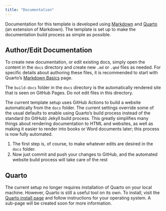 ```yaml
---
title: "Documentation"
---
```


Documentation for this template is developed using [Markdown]() and [Quarto]() (an extension of Markdown). The template is set up to make the documentation build process as simple as possible.  

## Author/Edit Documentation
To create new documentation, or edit existing docs, simply open the content in the `docs` directory and create new `.md` or `.qmd` files as needed. For specific details about authoring these files, it is recommended to start with Quarto's [Markdown Basics](https://quarto.org/docs/authoring/markdown-basics.html) page.

:::{.callout-warning}
The `build-docs` folder in the `docs` directory is the automatically rendered site that is seen on GitHub Pages. Do not edit files in this directory.
:::

The current template setup uses GitHub Actions to build a website automatically from the `docs` folder. The current settings override some of the usual defaults to enable using Quarto's build process instead of the standard (to GitHub) Jekyll build process. This greatly simplifies many things about rendering documentation to HTML and websites, as well as making it easier to render into books or Word documents later; this process is now fully automated.

1. The first step is, of course, to make whatever edits are desired in the `docs` folder.
1. Now just commit and push your changes to GitHub, and the automated website build process will take care of the rest

## Quarto
The current setup no longer requires installation of Quarto on your local machine. However, Quarto is still a useful tool on its own. To install, visit the [Quarto install page](https://quarto.org/docs/get-started/) and follow instructions for your operating system. A sub-page will be created soon for more information.